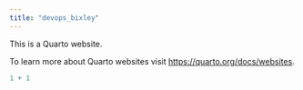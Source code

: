 ```yaml
---
title: "devops_bixley"
---
```


This is a Quarto website.

To learn more about Quarto websites visit <https://quarto.org/docs/websites>.

```r
1 + 1
```
